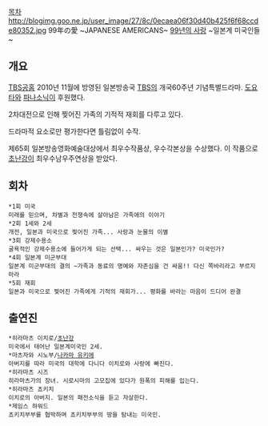 [[목차]]
http://blogimg.goo.ne.jp/user_image/27/8c/0ecaea06f30d40b425f6f68ccde80352.jpg
99年の愛 ~JAPANESE AMERICANS~
[[99년의 사랑]] ~일본계 미국인들~
== 개요 ==
[http://www.tbs.co.jp/japanese-americans/ TBS공홈]
2010년 11월에 방영된 일본방송국 [[TBS]]의 개국60주년 기념특별드라마. 
[[도요타]]와 [[파나소닉]]이 후원했다. 

2차대전으로 인해 찢어진 가족의 기적적 재회를 다루고 있다.

드라마적 요소로만 평가한다면 틀림없이 수작.

제65회 일본방송영화예술대상에서 최우수작품상, 우수각본상을 수상했다. 이 작품으로 [[초난강]]이 최우수남우주연상을 받았다.
== 회차 ==
 *1회 미국
 미래를 믿으며, 차별과 전쟁속에 살아남은 가족애의 이야기
 *2회 1세와 2세
 개전, 일본과 미국으로 찢어진 가족... 사랑과 눈물의 이별
 *3회 강제수용소
 굴욕적인 강제수용소에 들어가게 되는 선택... 싸우는 것은 일본인가? 미국인가? 
 *4회 일본계 미군부대
 일본계 미군부대의 결의 ~가족과 동료의 명예와 자존심을 건 싸움!! 다신 쪽바리라고 부르지마라
 *5회 재회
 일본과 미국으로 찢어진 가족에게 기적의 재회가... 평화를 바라는 마음이 드디어 완결
== 출연진 ==
 *히라마츠 이치로/[[초난강]]
 미국에서 태어난 일본계미국인 2세.  
 *마츠자와 시노부/[[나카마 유키에]]
 아버지를 따라 미국의 대학에 다니다 이치로와 사랑에 빠진다. 
 *히라마츠 시즈
 히라마츠가의 장녀. 시로시마의 고모집에 있다가 원폭의 피해를 입는다.
 *히라마츠 쵸키치
 이치로의 아버지. 일본의 패전소식을 듣고 자살한다.
 *제임스 하워드
 쵸키치부부를 협박하며 쵸키치부부의 땅을 탐내는 미국인.
